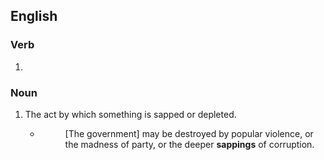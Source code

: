 ==English==

===Verb===
{{head|en|present participle}}

# {{present participle of|sap|lang=en|nocat=1}}

===Noun===
{{en-noun}}

# The act by which something is sapped or depleted.
#* {{w|Joseph Story}}
#*: [The government] may be destroyed by popular violence, or the madness of party, or the deeper '''sappings''' of corruption.
